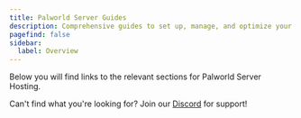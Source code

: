 ```yaml
---
title: Palworld Server Guides
description: Comprehensive guides to set up, manage, and optimize your Palworld server.
pagefind: false
sidebar:
  label: Overview
---
```




Below you will find links to the relevant sections for Palworld Server Hosting.


<DirectoryListing />

Can't find what you're looking for? Join our [Discord](https://discord.gg/FN4XgbAwzr) for support!
